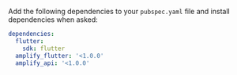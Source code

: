 Add the following dependencies to your `pubspec.yaml` file and install dependencies when asked:

```yaml
dependencies:
  flutter:
    sdk: flutter
  amplify_flutter: '<1.0.0'
  amplify_api: '<1.0.0'
```
